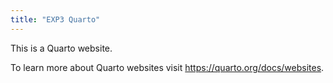 ```yaml
---
title: "EXP3 Quarto"
---
```


This is a Quarto website.

To learn more about Quarto websites visit <https://quarto.org/docs/websites>.
